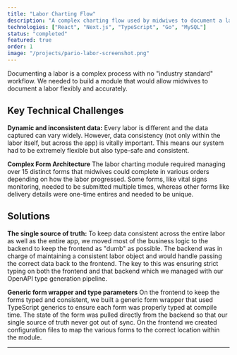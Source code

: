 ```yaml
---
title: "Labor Charting Flow"
description: "A complex charting flow used by midwives to document a labor."
technologies: ["React", "Next.js", "TypeScript", "Go", "MySQL"]
status: "completed"
featured: true
order: 1
image: "/projects/pario-labor-screenshot.png"
---
```


Documenting a labor is a complex process with no "industry standard" workflow. We needed to 
build a module that would allow midwives to document a labor flexibly and accurately. 

## Key Technical Challenges

**Dynamic and inconsistent data:**
Every labor is different and the data captured can vary widely. However, data consistency (not only 
within the labor itself, but across the app) is vitally important. This means our system had to be 
extremely flexible but also type-safe and consistent.

**Complex Form Architecture**
The labor charting module required managing over 15 distinct forms that midwives could complete in various 
orders depending on how the labor progressed. Some forms, like vital signs monitoring, needed to be submitted
multiple times, whereas other forms like delivery details were one-time entires and needed to be unique. 

## Solutions

**The single source of truth:**
To keep data consistent across the entire labor as well as the entire app, we moved most of the business
logic to the backend to keep the frontend as "dumb" as possible. The backend was in charge of maintaining
a consistent labor object and would handle passing the correct data back to the frontend. The key to this 
was ensuring strict typing on both the frontend and that backend which we managed with our OpenAPI type 
generation pipeline.

**Generic form wrapper and type parameters**
On the frontend to keep the forms typed and consistent, we built a generic form wrapper that used TypeScript generics to 
ensure each form was properly typed at compile time. The state of the form was pulled directly from the
backend so that our single source of truth never got out of sync. On the frontend we created configuration
files to map the various forms to the correct location within the module.

---